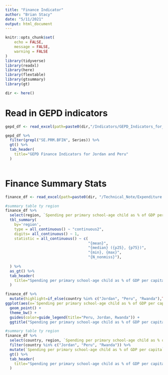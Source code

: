 ```yaml
---
title: "Finance Indicator"
author: "Brian Stacy"
date: "5/11/2021"
output: html_document
---
```


```r
knitr::opts_chunk$set(
	echo = FALSE,
	message = FALSE,
	warning = FALSE
)
library(tidyverse)
library(readxl)
library(here)
library(flextable)
library(gtsummary)
library(gt)

dir <- here()


```

# Read in GEPD indicators

```r

gepd_df <- read_excel(path=paste0(dir,"/Indicators/GEPD_Indicators_for_EdStats_PER_JOR_v3.xlsx"))

gepd_df %>%
  filter(grepl("SE.PRM.BFIN", Series)) %>%
  gt() %>%
  tab_header(
    title="GEPD Finance Indicators for Jordan and Peru"
  )
  

```

# Finance Summary Stats

```r

finance_df <- read_excel(path=paste0(dir, "/Technical_Note/Expenditure per student_Mar17 2021__2.xls"))

#summary table ty region
finance_df %>%
  select(region, `Spending per primary school-age child as % of GDP per capita`) %>%
  tbl_summary(
    by='region',
    type = all_continuous() ~ "continuous2",
    digits= all_continuous() ~ 1,
    statistic = all_continuous() ~ c(
                                     "{mean}",     
                                     "{median} ({p25}, {p75})", 
                                     "{min}, {max}",
                                     "{N_nonmiss}"),
      
  ) %>%
  as_gt() %>%
  tab_header(
    title="Spending per primary school-age child as % of GDP per capita by Region"
  )


```

```r
finance_df %>%
  mutate(highlight=if_else(country %in% c("Jordan", "Peru", "Rwanda"),TRUE,FALSE),) %>%
ggplot(aes(x=`Spending per primary school-age child as % of GDP per capita`, y=region, color=highlight, size=highlight)) +
  geom_point() +
  theme_bw() +
  guides(color=guide_legend(title="Peru, Jordan, Rwanda")) +
  ggtitle("Spending per primary school-age child as % of GDP per capita by Region")

```


```r

#summary table ty region
finance_df %>%
  select(country, region, `Spending per primary school-age child as % of GDP per capita`) %>%
  filter(country %in% c("Jordan", "Peru", "Rwanda")) %>%
  mutate(`Spending per primary school-age child as % of GDP per capita`=round(`Spending per primary school-age child as % of GDP per capita`,1)) %>%
  gt() %>%
  tab_header(
    title="Spending per primary school-age child as % of GDP per capita for Jordan, Rwanda, and Peru"
  )

```

